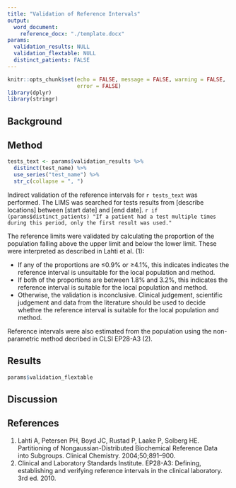 ---
title: "Validation of Reference Intervals"
output:
  word_document:
    reference_docx: "./template.docx"
params:
  validation_results: NULL
  validation_flextable: NULL
  distinct_patients: FALSE
---

```{r setup, include=FALSE}
knitr::opts_chunk$set(echo = FALSE, message = FALSE, warning = FALSE, 
                      error = FALSE)
library(dplyr)
library(stringr)
```

## Background

## Method

```{r}
tests_text <- params$validation_results %>%
  distinct(test_name) %>%
  use_series("test_name") %>%
  str_c(collapse = ", ")
```


Indirect validation of the reference intervals for `r tests_text` was performed. The LIMS was searched for tests results from [describe locations] between [start date] and [end date]. `r if (params$distinct_patients) "If a patient had a test multiple times during this period, only the first result was used."`

The reference limits were validated by calculating the proportion of the population falling above the upper limit and below the lower limit. These were interpreted as described in Lahti et al. (1):

- If any of the proportions are &le;0.9% or &ge;4.1%, this indicates indicates the reference interval is unsuitable for the local population and method.
- If both of the proportions are between 1.8% and 3.2%, this indicates the reference interval is suitable for the local population and method.
- Otherwise, the validation is inconclusive. Clinical judgement, scientific judgement and data from the literature should be used to decide whethre the reference interval is suitable for the local population and method.

Reference intervals were also estimated from the population using the non-parametric method decribed in CLSI EP28-A3 (2).

## Results

```{r}
params$validation_flextable
```

## Discussion

## References

1. Lahti A, Petersen PH, Boyd JC, Rustad P, Laake P, Solberg HE. Partitioning of Nongaussian-Distributed Biochemical Reference Data into Subgroups. Clinical Chemistry. 2004;50;891--900.
2. Clinical and Laboratory Standards Institute. EP28-A3: Defining, establishing and verifying reference intervals in the clinical laboratory. 3rd ed. 2010.